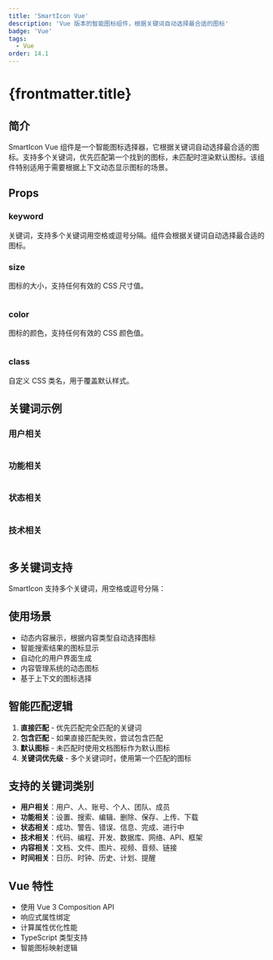 ```yaml
---
title: 'SmartIcon Vue'
description: 'Vue 版本的智能图标组件，根据关键词自动选择最合适的图标'
badge: 'Vue'
tags:
  - Vue
order: 14.1
---
```



# {frontmatter.title}

## 简介

SmartIcon Vue 组件是一个智能图标选择器，它根据关键词自动选择最合适的图标。支持多个关键词，优先匹配第一个找到的图标，未匹配时渲染默认图标。该组件特别适用于需要根据上下文动态显示图标的场景。

## Props

### keyword

关键词，支持多个关键词用空格或逗号分隔。组件会根据关键词自动选择最合适的图标。

<SmartIcon keyword="用户" size="32px" color="#8b5cf6" />

### size

图标的大小，支持任何有效的 CSS 尺寸值。

<div style="display: flex; gap: 1rem; align-items: center;">
  <SmartIcon keyword="用户" size="16px" color="#8b5cf6" />
  <SmartIcon keyword="设置" size="24px" color="#8b5cf6" />
  <SmartIcon keyword="搜索" size="32px" color="#8b5cf6" />
  <SmartIcon keyword="文档" size="48px" color="#8b5cf6" />
</div>

### color

图标的颜色，支持任何有效的 CSS 颜色值。

<div style="display: flex; gap: 1rem; align-items: center;">
  <SmartIcon keyword="用户" size="24px" color="#8b5cf6" />
  <SmartIcon keyword="用户" size="24px" color="#3b82f6" />
  <SmartIcon keyword="用户" size="24px" color="#10b981" />
  <SmartIcon keyword="用户" size="24px" color="#f59e0b" />
</div>

### class

自定义 CSS 类名，用于覆盖默认样式。

<SmartIcon keyword="用户" size="32px" color="#8b5cf6" class="custom-smart-icon" />

## 关键词示例

### 用户相关

<div style="display: flex; gap: 1rem; align-items: center;">
  <SmartIcon keyword="用户" size="24px" color="#8b5cf6" />
  <SmartIcon keyword="人" size="24px" color="#8b5cf6" />
  <SmartIcon keyword="账号" size="24px" color="#8b5cf6" />
  <SmartIcon keyword="个人" size="24px" color="#8b5cf6" />
</div>

### 功能相关

<div style="display: flex; gap: 1rem; align-items: center;">
  <SmartIcon keyword="设置" size="24px" color="#8b5cf6" />
  <SmartIcon keyword="搜索" size="24px" color="#8b5cf6" />
  <SmartIcon keyword="编辑" size="24px" color="#8b5cf6" />
  <SmartIcon keyword="删除" size="24px" color="#8b5cf6" />
</div>

### 状态相关

<div style="display: flex; gap: 1rem; align-items: center;">
  <SmartIcon keyword="成功" size="24px" color="#8b5cf6" />
  <SmartIcon keyword="警告" size="24px" color="#8b5cf6" />
  <SmartIcon keyword="错误" size="24px" color="#8b5cf6" />
  <SmartIcon keyword="信息" size="24px" color="#8b5cf6" />
</div>

### 技术相关

<div style="display: flex; gap: 1rem; align-items: center;">
  <SmartIcon keyword="代码" size="24px" color="#8b5cf6" />
  <SmartIcon keyword="数据库" size="24px" color="#8b5cf6" />
  <SmartIcon keyword="网络" size="24px" color="#8b5cf6" />
  <SmartIcon keyword="API" size="24px" color="#8b5cf6" />
</div>

## 多关键词支持

SmartIcon 支持多个关键词，用空格或逗号分隔：

<SmartIcon keyword="用户 设置" size="32px" color="#8b5cf6" />

<SmartIcon keyword="代码,编程,开发" size="32px" color="#8b5cf6" />

## 使用场景

- 动态内容展示，根据内容类型自动选择图标
- 智能搜索结果的图标显示
- 自动化的用户界面生成
- 内容管理系统的动态图标
- 基于上下文的图标选择

## 智能匹配逻辑

1. **直接匹配** - 优先匹配完全匹配的关键词
2. **包含匹配** - 如果直接匹配失败，尝试包含匹配
3. **默认图标** - 未匹配时使用文档图标作为默认图标
4. **关键词优先级** - 多个关键词时，使用第一个匹配的图标

## 支持的关键词类别

- **用户相关**：用户、人、账号、个人、团队、成员
- **功能相关**：设置、搜索、编辑、删除、保存、上传、下载
- **状态相关**：成功、警告、错误、信息、完成、进行中
- **技术相关**：代码、编程、开发、数据库、网络、API、框架
- **内容相关**：文档、文件、图片、视频、音频、链接
- **时间相关**：日历、时钟、历史、计划、提醒

## Vue 特性

- 使用 Vue 3 Composition API
- 响应式属性绑定
- 计算属性优化性能
- TypeScript 类型支持
- 智能图标映射逻辑 

